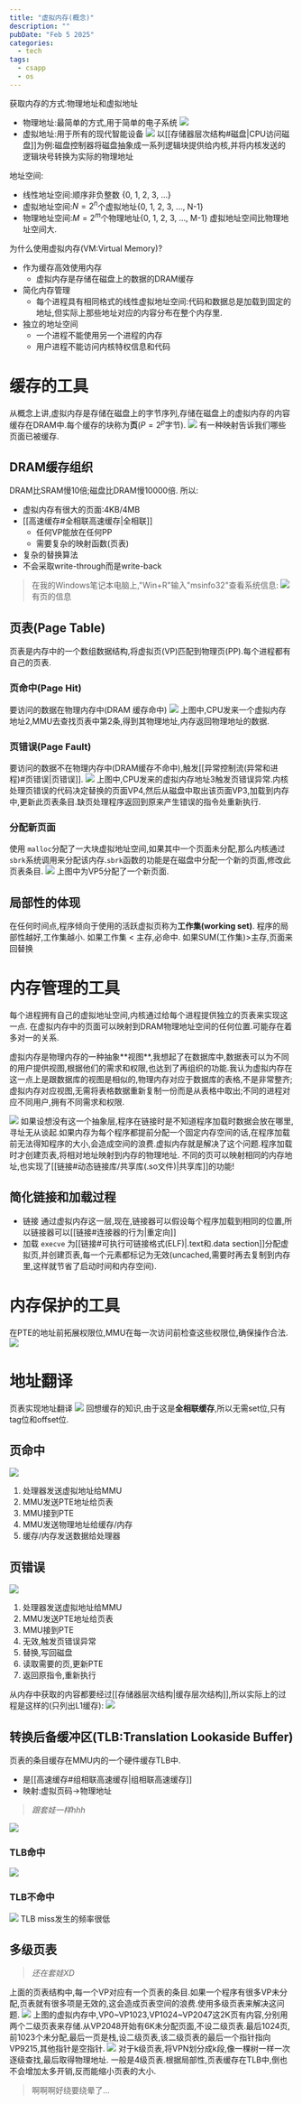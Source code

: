 ```yaml
---
title: "虚拟内存(概念)"
description: ""
pubDate: "Feb 5 2025"
categories:
  - tech
tags:
  - csapp
  - os
---
```




获取内存的方式:物理地址和虚拟地址
- 物理地址:最简单的方式,用于简单的电子系统
	![](attachments/Pasted%20image%2020250205162744.png)
- 虚拟地址:用于所有的现代智能设备
	![](attachments/Pasted%20image%2020250205162827.png)
	以[[存储器层次结构#磁盘|CPU访问磁盘]]为例:磁盘控制器将磁盘抽象成一系列逻辑块提供给内核,并将内核发送的逻辑块号转换为实际的物理地址

地址空间:
- 线性地址空间:顺序非负整数 \{0, 1, 2, 3, ...}
- 虚拟地址空间:$N=2^n$个虚拟地址\{0, 1, 2, 3, ..., N-1}
- 物理地址空间:$M=2^m$个物理地址\{0, 1, 2, 3, ..., M-1}
虚拟地址空间比物理地址空间大.

为什么使用虚拟内存(VM:Virtual Memory)?
- 作为缓存高效使用内存
	- 虚拟内存是存储在磁盘上的数据的DRAM缓存
- 简化内存管理
	- 每个进程具有相同格式的线性虚拟地址空间:代码和数据总是加载到固定的地址,但实际上那些地址对应的内容分布在整个内存里.
- 独立的地址空间
	- 一个进程不能使用另一个进程的内存
	- 用户进程不能访问内核特权信息和代码

# 缓存的工具
从概念上讲,虚拟内存是存储在磁盘上的字节序列,存储在磁盘上的虚拟内存的内容缓存在DRAM中.每个缓存的块称为**页**($P=2^p$字节).
![](attachments/Pasted%20image%2020250205164255.png)
有一种映射告诉我们哪些页面已被缓存.
## DRAM缓存组织
DRAM比SRAM慢10倍;磁盘比DRAM慢10000倍.
所以:
- 虚拟内存有很大的页面:4KB/4MB
- [[高速缓存#全相联高速缓存|全相联]]
	- 任何VP能放在任何PP
	- 需要复杂的映射函数(页表)
- 复杂的替换算法
- 不会采取write-through而是write-back

> 在我的Windows笔记本电脑上,"Win+R"输入"msinfo32"查看系统信息:
> ![](attachments/Pasted%20image%2020250207151653.png)
> 有页的信息


## 页表(Page Table)
页表是内存中的一个数组数据结构,将虚拟页(VP)匹配到物理页(PP).每个进程都有自己的页表.
### 页命中(Page Hit)
要访问的数据在物理内存中(DRAM 缓存命中)
![](attachments/Pasted%20image%2020250206105354.png)
上图中,CPU发来一个虚拟内存地址2,MMU去查找页表中第2条,得到其物理地址,内存返回物理地址的数据.

### 页错误(Page Fault)
要访问的数据不在物理内存中(DRAM缓存不命中),触发[[异常控制流(异常和进程)#页错误|页错误]].
![](attachments/Pasted%20image%2020250206110324.png)
上图中,CPU发来的虚拟内存地址3触发页错误异常.内核处理页错误的代码决定替换的页面VP4,然后从磁盘中取出该页面VP3,加载到内存中,更新此页表条目.缺页处理程序返回到原来产生错误的指令处重新执行.

### 分配新页面
使用 `malloc`分配了一大块虚拟地址空间,如果其中一个页面未分配,那么内核通过 `sbrk`系统调用来分配该内存.`sbrk`函数的功能是在磁盘中分配一个新的页面,修改此页表条目.
![](attachments/Pasted%20image%2020250206111906.png)
上图中为VP5分配了一个新页面.

## 局部性的体现
在任何时间点,程序倾向于使用的活跃虚拟页称为**工作集(working set)**.
程序的局部性越好,工作集越小.
如果工作集 < 主存,必命中.
如果SUM(工作集)>主存,页面来回替换

# 内存管理的工具
每个进程拥有自己的虚拟地址空间,内核通过给每个进程提供独立的页表来实现这一点.
在虚拟内存中的页面可以映射到DRAM物理地址空间的任何位置.可能存在着多对一的关系.



<Info>
虚拟内存是物理内存的一种抽象**视图**,我想起了在数据库中,数据表可以为不同的用户提供视图,根据他们的需求和权限,也达到了再组织的功能.我认为虚拟内存在这一点上是跟数据库的视图是相似的,物理内存对应于数据库的表格,不是非常整齐;虚拟内存对应视图,无需将表格数据重新复制一份而是从表格中取出;不同的进程对应不同用户,拥有不同需求和权限.
</Info>

![](attachments/Pasted%20image%2020250206114145.png)
如果设想没有这一个抽象层,程序在链接时是不知道程序加载时数据会放在哪里,寻址无从谈起.如果内存为每个程序都提前分配一个固定内存空间的话,在程序加载前无法得知程序的大小,会造成空间的浪费.虚拟内存就是解决了这个问题.程序加载时才创建页表,将相对地址映射到内存的物理地址.
不同的页可以映射相同的内存地址,也实现了[[链接#动态链接库/共享库(.so文件)|共享库]]的功能!
## 简化链接和加载过程
- 链接
	通过虚拟内存这一层,现在,链接器可以假设每个程序加载到相同的位置,所以链接器可以[[链接#连接器的行为|重定向]]
- 加载
	`execve` 为[[链接#可执行可链接格式(ELF)|.text和.data section]]分配虚拟页,并创建页表,每一个元素都标记为无效(uncached,需要时再去复制到内存里,这样就节省了启动时间和内存空间).

# 内存保护的工具
在PTE的地址前拓展权限位,MMU在每一次访问前检查这些权限位,确保操作合法.
![](attachments/Pasted%20image%2020250206151332.png)

# 地址翻译
页表实现地址翻译
![](attachments/Pasted%20image%2020250206152945.png)
回想缓存的知识,由于这是**全相联缓存**,所以无需set位,只有tag位和offset位.
## 页命中
![](attachments/Pasted%20image%2020250206153156.png)
1. 处理器发送虚拟地址给MMU
2. MMU发送PTE地址给页表
3. MMU接到PTE
4. MMU发送物理地址给缓存/内存
5. 缓存/内存发送数据给处理器
## 页错误
![](attachments/Pasted%20image%2020250206153517.png)
1. 处理器发送虚拟地址给MMU
2. MMU发送PTE地址给页表
3. MMU接到PTE
4. 无效,触发页错误异常
5. 替换,写回磁盘
6. 读取需要的页,更新PTE
7. 返回原指令,重新执行

从内存中获取的内容都要经过[[存储器层次结构|缓存层次结构]],所以实际上的过程是这样的(只列出L1缓存):
![](attachments/Pasted%20image%2020250206154000.png)

## 转换后备缓冲区(TLB:Translation Lookaside Buffer)
页表的条目缓存在MMU内的一个硬件缓存TLB中.
- 是[[高速缓存#组相联高速缓存|组相联高速缓存]]
- 映射:虚拟页码->物理地址
> *跟套娃一样hhh*


![](attachments/Pasted%20image%2020250206155714.png)
### TLB命中
![](attachments/Pasted%20image%2020250206155933.png)
### TLB不命中
![](attachments/Pasted%20image%2020250206160047.png)
TLB miss发生的频率很低

## 多级页表
> *还在套娃XD*

上面的页表结构中,每一个VP对应有一个页表的条目.如果一个程序有很多VP未分配,页表就有很多项是无效的,这会造成页表空间的浪费.使用多级页表来解决这问题.
![](attachments/Pasted%20image%2020250206162001.png)
上图的虚拟内存中,VP0~VP1023,VP1024~VP2047这2K页有内容,分别用两个二级页表来存储.从VP2048开始有6K未分配页面,不设二级页表.最后1024页,前1023个未分配,最后一页是栈,设二级页表,该二级页表的最后一个指针指向VP9215,其他指针是空指针.
![](attachments/Pasted%20image%2020250206162713.png)
对于k级页表,将VPN划分成k段,像一棵树一样一次逐级查找,最后取得物理地址.
一般是4级页表.根据局部性,页表缓存在TLB中,倒也不会增加太多开销,反而能缩小页表的大小.

> 啊啊啊好绕要绕晕了...